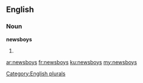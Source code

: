 ==English==

===Noun===
'''newsboys'''

# {{plural of|[[newsboy]]}}

[[Category:English plurals]]

[[ar:newsboys]]
[[fr:newsboys]]
[[ku:newsboys]]
[[my:newsboys]]